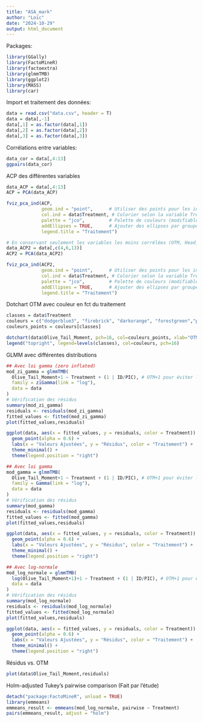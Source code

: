 ---
title: "ASA_mark"
author: "Loïc"
date: "2024-10-29"
output: html_document
---


Packages:
```{r}
library(GGally)
library(FactoMineR)
library(factoextra)
library(glmmTMB)
library(ggplot2)
library(MASS)
library(car)
```



Import et traitement des données:
```{r}
data = read.csv("data.csv", header = T)
data = data[,-1]
data[,1] = as.factor(data[,1])
data[,2] = as.factor(data[,2])
data[,3] = as.factor(data[,3])
```


Corrélations entre variables:
```{r}
data_cor = data[,4:13]
ggpairs(data_cor) 
```

ACP des différentes variables
```{r}
data_ACP = data[,4:13] 
ACP = PCA(data_ACP)

fviz_pca_ind(ACP,
             geom.ind = "point",      # Utiliser des points pour les individus
             col.ind = data$Treatment, # Colorier selon la variable Treatment
             palette = "jco",         # Palette de couleurs (modifiable)
             addEllipses = TRUE,      # Ajouter des ellipses par groupe de traitement
             legend.title = "Traitement")

# En conservant seulement les variables les moins corrélées (OTM, Head_area, Head_DNA)
data_ACP2 = data[,c(4,6,13)]
ACP2 = PCA(data_ACP2)

fviz_pca_ind(ACP2,
             geom.ind = "point",      # Utiliser des points pour les individus
             col.ind = data$Treatment, # Colorier selon la variable Treatment
             palette = "jco",         # Palette de couleurs (modifiable)
             addEllipses = TRUE,      # Ajouter des ellipses par groupe de traitement
             legend.title = "Traitement")
```

Dotchart OTM avec couleur en fct du traitement
```{r}
classes = data$Treatment
couleurs = c("dodgerblue3", "firebrick", "darkorange", "forestgreen","pink")
couleurs_points = couleurs[classes]

dotchart(data$Olive_Tail_Moment, pch=16, col=couleurs_points, xlab="OTM")
legend("topright", legend=levels(classes), col=couleurs, pch=16)
```

GLMM avec différentes distributions
```{r}
## Avec loi gamma (zero inflated)
mod_zi_gamma = glmmTMB(
  Olive_Tail_Moment+1 ~ Treatment + (1 | ID/PIC), # OTM+1 pour éviter les négatifs, et effet aléatoire "photo" imbriqué dans "individu"
  family = ziGamma(link = "log"),  
  data = data
)
# Vérification des résidus
summary(mod_zi_gamma)
residuals <- residuals(mod_zi_gamma)
fitted_values <- fitted(mod_zi_gamma)
plot(fitted_values,residuals)

ggplot(data, aes(x = fitted_values, y = residuals, color = Treatment)) +
  geom_point(alpha = 0.6) +
  labs(x = "Valeurs Ajustées", y = "Résidus", color = "Traitement") +
  theme_minimal() +
  theme(legend.position = "right")

## Avec loi gamma
mod_gamma = glmmTMB(
  Olive_Tail_Moment+1 ~ Treatment + (1 | ID/PIC), # OTM+1 pour éviter les négatifs, et effet aléatoire "photo" imbriqué dans "individu"
  family = Gamma(link = "log"),  
  data = data
)
# Vérification des résidus
summary(mod_gamma)
residuals <- residuals(mod_gamma)
fitted_values <- fitted(mod_gamma)
plot(fitted_values,residuals)

ggplot(data, aes(x = fitted_values, y = residuals, color = Treatment)) +
  geom_point(alpha = 0.6) +
  labs(x = "Valeurs Ajustées", y = "Résidus", color = "Traitement") +
  theme_minimal() +
  theme(legend.position = "right")

## Avec log-normale
mod_log_normale = glmmTMB(
  log(Olive_Tail_Moment+1)+1 ~ Treatment + (1 | ID/PIC), # OTM+1 pour éviter les négatifs, et effet aléatoire "photo" imbriqué dans "individu"
  data = data
)
# Vérification des résidus
summary(mod_log_normale)
residuals <- residuals(mod_log_normale)
fitted_values <- fitted(mod_log_normale)
plot(fitted_values,residuals)

ggplot(data, aes(x = fitted_values, y = residuals, color = Treatment)) +
  geom_point(alpha = 0.6) +
  labs(x = "Valeurs Ajustées", y = "Résidus", color = "Traitement") +
  theme_minimal() +
  theme(legend.position = "right")
```



Résidus vs. OTM
```{r}
plot(data$Olive_Tail_Moment,residuals)
```


Holm-adjusted Tukey's pairwise comparison (Fait par l'étude)
```{r}
detach("package:FactoMineR", unload = TRUE)
library(emmeans)
emmeans_result <- emmeans(mod_log_normale, pairwise ~ Treatment)
pairs(emmeans_result, adjust = "holm")
```